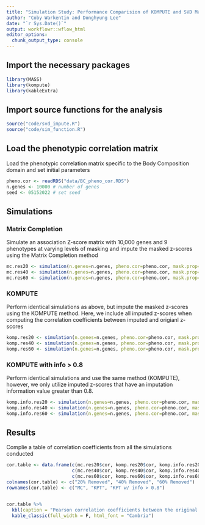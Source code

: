 ```yaml
---
title: "Simulation Study: Performance Comparision of KOMPUTE and SVD Matrix Completion"
author: "Coby Warkentin and Donghyung Lee"
date: "`r Sys.Date()`"
output: workflowr::wflow_html
editor_options:
  chunk_output_type: console
---
```



## Import the necessary packages
```r
library(MASS)
library(kompute)
library(kableExtra)
```

## Import source functions for the analysis
```r
source("code/svd_impute.R")
source("code/sim_function.R")
```

## Load the phenotypic correlation matrix 

Load the phenotypic correlation matrix specific to the Body Composition domain and set initial parameters
```r
pheno.cor <- readRDS("data/BC_pheno_cor.RDS")
n.genes <- 10000 # number of genes
seed <- 05152022 # set seed
```


## Simulations

### Matrix Completion

Simulate an association Z-score matrix with 10,000 genes and 9 phenotypes at varying levels of masking and impute the masked z-scores using the Matrix Completion method
```r
mc.res20 <- simulation(n.genes=n.genes, pheno.cor=pheno.cor, mask.prop=.2, seed=seed)
mc.res40 <- simulation(n.genes=n.genes, pheno.cor=pheno.cor, mask.prop=.4, seed=seed)
mc.res60 <- simulation(n.genes=n.genes, pheno.cor=pheno.cor, mask.prop=.6, seed=seed)
```


### KOMPUTE

Perform identical simulations as above, but impute the masked z-scores using the KOMPUTE method. Here, we include all imputed z-scores when computing the correlation coefficients between imputed and origianl z-scores
```r
komp.res20 <- simulation(n.genes=n.genes, pheno.cor=pheno.cor, mask.prop=.2, method="kompute", seed=seed)
komp.res40 <- simulation(n.genes=n.genes, pheno.cor=pheno.cor, mask.prop=.4, method="kompute", seed=seed)
komp.res60 <- simulation(n.genes=n.genes, pheno.cor=pheno.cor, mask.prop=.6, method="kompute", seed=seed)
```


### KOMPUTE with info > 0.8

Perform identical simulations and use the same method (KOMPUTE), however, we only utilize imputed z-scores that have an imputation information value greater than 0.8.
```r
komp.info.res20 <- simulation(n.genes=n.genes, pheno.cor=pheno.cor, mask.prop=.2, method="kompute", info.cutoff = 0.8, seed=seed)
komp.info.res40 <- simulation(n.genes=n.genes, pheno.cor=pheno.cor, mask.prop=.4, method="kompute", info.cutoff = 0.8, seed=seed)
komp.info.res60 <- simulation(n.genes=n.genes, pheno.cor=pheno.cor, mask.prop=.6, method="kompute", info.cutoff = 0.8, seed=seed)
```


## Results

Complie a table of correlation coefficients from all the simulations conducted
```r
cor.table <- data.frame(c(mc.res20$cor, komp.res20$cor, komp.info.res20$cor),
                        c(mc.res40$cor, komp.res40$cor, komp.info.res40$cor),
                        c(mc.res60$cor, komp.res60$cor, komp.info.res60$cor))
colnames(cor.table) <- c("20% Removed", "40% Removed", "60% Removed")
rownames(cor.table) <- c("MC", "KPT", "KPT w/ info > 0.8")


cor.table %>%
  kbl(caption = "Pearson correlation coefficients between the original and imputed Z-scores") %>%
  kable_classic(full_width = F, html_font = "Cambria")

```


